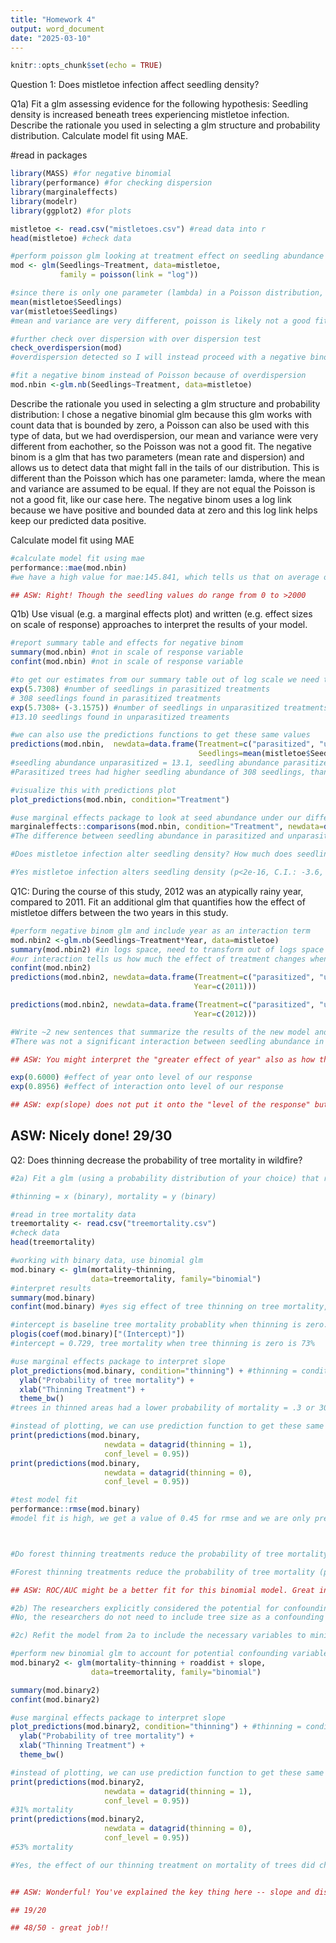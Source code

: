 ```yaml
---
title: "Homework 4"
output: word_document
date: "2025-03-10"
---
```


```r
knitr::opts_chunk$set(echo = TRUE)
```
Question 1: Does mistletoe infection affect seedling density?

Q1a) Fit a glm assessing evidence for the following hypothesis: Seedling density is increased beneath trees experiencing mistletoe infection.
Describe the rationale you used in selecting a glm structure and probability distribution. Calculate model fit using MAE.

#read in packages
```r
library(MASS) #for negative binomial
library(performance) #for checking dispersion
library(marginaleffects) 
library(modelr)
library(ggplot2) #for plots
```

```r
mistletoe <- read.csv("mistletoes.csv") #read data into r
head(mistletoe) #check data
```

```r
#perform poisson glm looking at treatment effect on seedling abundance
mod <- glm(Seedlings~Treatment, data=mistletoe,
           family = poisson(link = "log"))
```

```r
#since there is only one parameter (lambda) in a Poisson distribution, we want to check for overdispersion. 
mean(mistletoe$Seedlings)
var(mistletoe$Seedlings)
#mean and variance are very different, poisson is likely not a good fit for our data

#further check over dispersion with over dispersion test
check_overdispersion(mod)
#overdispersion detected so I will instead proceed with a negative binomial
```

```r
#fit a negative binom instead of Poisson because of overdispersion
mod.nbin <-glm.nb(Seedlings~Treatment, data=mistletoe) 
```
Describe the rationale you used in selecting a glm structure and probability distribution: 
I chose a negative binomial glm because this glm works with count data that is bounded by zero, a Poisson can also be used with this type of data, but we had overdispersion, our mean and variance were very different from eachother, so the Poisson was not a good fit. The negative binom is a glm that has two parameters (mean rate and dispersion) and allows us to detect data that might fall in the tails of our distribution. This is different than the Poisson which has one parameter: lamda, where the mean and variance are assumed to be equal. If they are not equal the Poisson is not a good fit, like our case here. The negative binom uses a log link because we have positive and bounded data at zero and this log link helps keep our predicted data positive.

Calculate model fit using MAE
```r
#calculate model fit using mae
performance::mae(mod.nbin)
#we have a high value for mae:145.841, which tells us that on average our predicted values of seedling abundance are off by 145.841 units. This is high and likely indicates that our model is not doing a great job at fitting our data.

## ASW: Right! Though the seedling values do range from 0 to >2000
```

Q1b) Use visual (e.g. a marginal effects plot) and written (e.g. effect sizes on scale of response) approaches to interpret the results of your model.

```r
#report summary table and effects for negative binom
summary(mod.nbin) #not in scale of response variable
confint(mod.nbin) #not in scale of response variable

#to get our estimates from our summary table out of log scale we need to use the function exp()
exp(5.7308) #number of seedlings in parasitized treatments
# 308 seedlings found in parasitized treatments
exp(5.7308+ (-3.1575)) #number of seedlings in unparasitized treatments relative to parasitized treaments
#13.10 seedlings found in unparasitized treaments

#we can also use the predictions functions to get these same values
predictions(mod.nbin,  newdata=data.frame(Treatment=c("parasitized", "unparasitized"),
                                          Seedlings=mean(mistletoe$Seedlings)))
#seedling abundance unparasitized = 13.1, seedling abundance parasitized = 308.2
#Parasitized trees had higher seedling abundance of 308 seedlings, than unparasitized trees which had an abundance of 13.1 seedlings.

#visualize this with predictions plot
plot_predictions(mod.nbin, condition="Treatment")

#use marginal effects package to look at seed abundance under our different treatments
marginaleffects::comparisons(mod.nbin, condition="Treatment", newdata=data.frame(Treatment=c("parasitized")))
#The difference between seedling abundance in parasitized and unparasitized areas is 295 seedlings. Parasitized areas have 295 more seedlings than unparasitized areas.

#Does mistletoe infection alter seedling density? How much does seedling recruitment differ beneath parasitized and unparasitized trees? Explain which elements of your glm results informed your conclusions and annotate the steps you needed to take to interpret your parameters.

#Yes mistletoe infection alters seedling density (p<2e-16, C.I.: -3.6, -2.6), there is a significant effect of mistletoe infection on seedling density. Using a negative binom, seedling recruitment was higher under parasitized trees than uparasitized trees, with a difference of 295 seedlings between the two treatments. Unparasitized tree plots had approximately 308 seedlings, while parasitized tree plots had approximately 13 seedlings. I used the summary(), confint(), and prediction functions from the marginal effects package to interpret the effect of treatment on seedling density. I checked model fit using MAE, which was high (145), potentially indicating that our model is doing a poor job at predicting our actual values and that other variables may be biasing our results.

```
Q1C: During the course of this study, 2012 was an atypically rainy year, compared to 2011. Fit an additional glm that quantifies how the effect of mistletoe differs between the two years in this study.

```r
#perform negative binom glm and include year as an interaction term
mod.nbin2 <-glm.nb(Seedlings~Treatment*Year, data=mistletoe)
summary(mod.nbin2) #in logs space, need to transform out of logs space
#our interaction tells us how much the effect of treatment changes when we include year 
confint(mod.nbin2)
predictions(mod.nbin2, newdata=data.frame(Treatment=c("parasitized", "unparasitized"),
                                         Year=c(2011)))

predictions(mod.nbin2, newdata=data.frame(Treatment=c("parasitized", "unparasitized"),
                                         Year=c(2012)))

#Write ~2 new sentences that summarize the results of the new model and their biological implications:
#There was not a significant interaction between seedling abundance in our two treatments across years (p=0.0599, C.I. = 0, 1.8). The p-value is very close to 0.05, and we assume no statistical significance, but there may be some biological relevance to our estimate. There was an increase in seedling abundance by approximately 1.822 times (exp(0.600)) across years, and our interaction indicates that across years there was a greater affect of year by 2.48 times (exp(0.89)) in seedling abundance across the unparasitized treatment compared to the parasitized treatment. In 2011 seedling abundance in parasitized plots was 218, and 4.8 in unparasitized plots, and in 2012 seedling abundance in parasitized plots was 398 and 21.4 in unparasitized plots (estimated using prediction function). This further indicates that across years there was an increase in seedling abundance, and a higher magnitude of change in unparasitzied plots compared to unparasitized, but there was no significant interaction between our two predictors, treatment and year on seedling abundance.

## ASW: You might interpret the "greater effect of year" also as how the difference between unparasitized and parasitized trees differed between years.

exp(0.6000) #effect of year onto level of our response
exp(0.8956) #effect of interaction onto level of our response

## ASW: exp(slope) does not put it onto the "level of the response" but rather tells you about proportional change (i.e. 2-fold increase...)
```

## ASW: Nicely done! 29/30

Q2: Does thinning decrease the probability of tree mortality in wildfire?

```r
#2a) Fit a glm (using a probability distribution of your choice) that reflects the following (above) research question (including thinning as your only predictor and mortality as your response): 

#thinning = x (binary), mortality = y (binary)

#read in tree mortality data
treemortality <- read.csv("treemortality.csv")
#check data
head(treemortality)

#working with binary data, use binomial glm
mod.binary <- glm(mortality~thinning, 
                  data=treemortality, family="binomial")
#interpret results
summary(mod.binary)
confint(mod.binary) #yes sig effect of tree thinning on tree mortality, different than zero

#intercept is baseline tree mortality probablity when thinning is zero. This is approximately 1, but is on the log odds scale and we need to transform it outside of log odds scale.
plogis(coef(mod.binary)["(Intercept)"]) 
#intercept = 0.729, tree mortality when tree thinning is zero is 73%

#use marginal effects package to interpret slope
plot_predictions(mod.binary, condition="thinning") + #thinning = condition = x
  ylab("Probability of tree mortality") + 
  xlab("Thinning Treatment") +
  theme_bw()
#trees in thinned areas had a lower probability of mortality = .3 or 30% lower mortality, while trees in not thinned areas has a higher probability of mortality = .75 or 75%. 

#instead of plotting, we can use prediction function to get these same exact values of probabilities of morality when there is and is not tree thinning
print(predictions(mod.binary, 
                     newdata = datagrid(thinning = 1),
                     conf_level = 0.95))
print(predictions(mod.binary, 
                     newdata = datagrid(thinning = 0),
                     conf_level = 0.95))

#test model fit
performance::rmse(mod.binary)
#model fit is high, we get a value of 0.45 for rmse and we are only predicting 0 or 1, which means on average our probability predictions are off by 0.45 compared to our actual data.



#Do forest thinning treatments reduce the probability of tree mortality? Interpret the results of the glm by writing 2-4 sentences about the biological significance of the effect of thinning, including descriptions of the sizes of the effect on the scale of the response variable, evidence for/against the hypothesis, and a metric of model fit.

#Forest thinning treatments reduce the probability of tree mortality (p<2e-16, C.I = -2.13, -1.577). When no tree thinning occurs tree mortality is 73%, and the probablity of tree mortality decreases to 30% when tree thinning occurred. Our model fit is high rmse = 0.45, which may mean our model is not doing a great job at predicting our actual data, and there may be other variables we need to consider to get an unbiased estimate of thinning on tree morality.

## ASW: ROC/AUC might be a better fit for this binomial model. Great interpretation otherwise!

#2b) The researchers explicitly considered the potential for confounding relationships related to tree size in their design and randomized their post-fire sampling by tree size. Given this information, do the researchers need to incorporate tree size into their glm to accurately estimate the effect of thinning? Why or why not?
#No, the researchers do not need to include tree size as a confounding variable in their model design. This is because they randomized their study, they ensured they were sampling for both thin and large trees and made sure to equally sample both. This removes any linkage between the predictor and response variable, and since they accounted for it in their study design they do not need to include it.

#2c) Refit the model from 2a to include the necessary variables to minimize bias in our estimation of the “thinning” variable, based on the reviewer’s proposed DAG (above). Does the effect of “thinning” change? If so, describe the degree of change and why the two models may differ in their conclusions. If needed, modify your model interpretation from 2a.

#perform new binomial glm to account for potential confounding variables: roaddist and slope
mod.binary2 <- glm(mortality~thinning + roaddist + slope, 
                  data=treemortality, family="binomial")

summary(mod.binary2)
confint(mod.binary2)

#use marginal effects package to interpret slope
plot_predictions(mod.binary2, condition="thinning") + #thinning = condition = x
  ylab("Probability of tree mortality") + 
  xlab("Thinning Treatment") +
  theme_bw()

#instead of plotting, we can use prediction function to get these same exact values of probabilities of morality when there is and is not tree thinning
print(predictions(mod.binary2, 
                     newdata = datagrid(thinning = 1),
                     conf_level = 0.95))
#31% mortality
print(predictions(mod.binary2, 
                     newdata = datagrid(thinning = 0),
                     conf_level = 0.95))
#53% mortality

#Yes, the effect of our thinning treatment on mortality of trees did change once we added confounding variables: road distance and slope. There is a smaller effect of thinning on mortality of trees compared to our original model, but the results are still statistically significant (p = 5.3e-05, C.I. -1.36, -0.47). When accounting for confounding variables, tree thinning areas had 31% probability of mortality, and unthinned areas had a 53% probability of mortality. The estimate for probability of mortality of unthinned areas in our adjusted model is a lower value for mortality than our original model which was 73%, and there was a higher value of mortality in thinned areas (31%), the previous model had a 29% probability of mortality. This indicates that our confounding relationships due in fact affect tree mortality, and less of the effect on tree mortality is due to thinning treatment. Our two models differ because these confounding variables are used to provide a new and unbiased effect of thinning on tree mortality by accounting for some bias and confoundness in treemortality that is not only due to thinning treatment.


## ASW: Wonderful! You've explained the key thing here -- slope and distance from roads are biasing the effect of thinning in the first model, making it appear more effective than it is because of the fact that thinning treatments are more likely to occur in locations where fire severity is already lower (closer to roads, on shallower slopes). The predicted effect of thinning in the first model is a decrease in mortality from 73% to 29%, but in the second model, this effect decreases (Mortality decreases from 54% to 29%). 

## 19/20

## 48/50 - great job!! 

```


